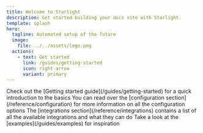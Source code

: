 ```yaml
---
title: Welcome to Starlight
description: Get started building your docs site with Starlight.
template: splash
hero:
  tagline: Automated setup of the future
  image:
    file: ../../assets/logo.png
  actions:
    - text: Get started
      link: /guides/getting-started
      icon: right-arrow
      variant: primary
---
```



<CardGrid>
  <Card title="Getting started" icon="rocket">
      Check out the [Getting started guide](/guides/getting-started) for a quick introduction to the basics
  </Card>
  <Card title="Configuration" icon="setting">
      You can read over the [configuration section](/reference/configuration) for more information on all the configuration options
  </Card>
  <Card title="Integrations" icon="puzzle">
      The [integrations section](/reference/integrations) contains a list of all the available integrations and what they can do
  </Card>
  <Card title="Examples" icon="document">
      Take a look at the [examples](/guides/examples) for inspiration
  </Card>
</CardGrid>
